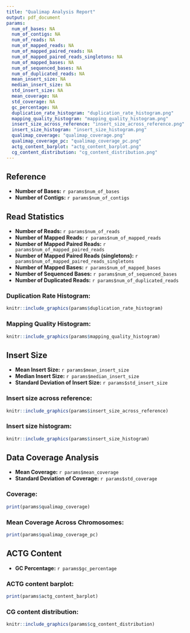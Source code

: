 ```yaml
---
title: "Qualimap Analysis Report"
output: pdf_document
params:
  num_of_bases: NA
  num_of_contigs: NA
  num_of_reads: NA
  num_of_mapped_reads: NA
  num_of_mapped_paired_reads: NA
  num_of_mapped_paired_reads_singletons: NA
  num_of_mapped_bases: NA
  num_of_sequenced_bases: NA
  num_of_duplicated_reads: NA
  mean_insert_size: NA
  median_insert_size: NA
  std_insert_size: NA
  mean_coverage: NA
  std_coverage: NA
  gc_percentage: NA
  duplication_rate_histogram: "duplication_rate_histogram.png"
  mapping_quality_histogram: "mapping_quality_histogram.png"
  insert_size_across_reference: "insert_size_across_reference.png"
  insert_size_histogram: "insert_size_histogram.png"  
  qualimap_coverage: "qualimap_coverage.png"  
  qualimap_coverage_pc: "qualimap_coverage_pc.png"  
  actg_content_barplot: "actg_content_barplot.png"  
  cg_content_distribution: "cg_content_distribution.png"  
---
```


## Reference

- **Number of Bases:** `r params$num_of_bases`
- **Number of Contigs:** `r params$num_of_contigs`

## Read Statistics

- **Number of Reads:** `r params$num_of_reads`
- **Number of Mapped Reads:** `r params$num_of_mapped_reads`
- **Number of Mapped Paired Reads:** `r params$num_of_mapped_paired_reads`
- **Number of Mapped Paired Reads (singletons):** `r params$num_of_mapped_paired_reads_singletons`
- **Number of Mapped Bases:** `r params$num_of_mapped_bases`
- **Number of Sequenced Bases:** `r params$num_of_sequenced_bases`
- **Number of Duplicated Reads:** `r params$num_of_duplicated_reads`

### Duplication Rate Histogram:
```r
knitr::include_graphics(params$duplication_rate_histogram)
```

### Mapping Quality Histogram:
```r
knitr::include_graphics(params$mapping_quality_histogram)
```

## Insert Size
- **Mean Insert Size:** `r params$mean_insert_size`
- **Median Insert Size:** `r params$median_insert_size`
- **Standard Deviation of Insert Size:** `r params$std_insert_size`

### Insert size across reference:
```r
knitr::include_graphics(params$insert_size_across_reference)
```

### Insert size histogram:
```r
knitr::include_graphics(params$insert_size_histogram)
```

## Data Coverage Analysis
- **Mean Coverage:** `r params$mean_coverage`
- **Standard Deviation of Coverage:** `r params$std_coverage`

### Coverage:
```r
print(params$qualimap_coverage)
```

### Mean Coverage Across Chromosomes:
```r
print(params$qualimap_coverage_pc)
```

## ACTG Content
- **GC Percentage:** `r params$gc_percentage`

### ACTG content barplot:
```r
print(params$actg_content_barplot)
```

### CG content distribution:
```r
knitr::include_graphics(params$cg_content_distribution)
```


